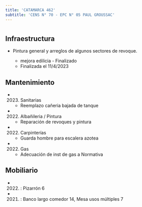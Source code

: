 ```yaml
---
title: 'CATAMARCA 462'
subtitle: 'CENS N° 70 - EPC N° 05 PAUL GROUSSAC'
---
```


#
## Infraestructura

* Pintura general y arreglos de algunos sectores de revoque. 
 
    + mejora edilicia - Finalizado 
    + Finalizada el 11/4/2023 






## Mantenimiento

*  (2023) Sanitarias 
    + Reemplazo cañeria bajada de tanque

*  (2022) Albañileria / Pintura 
    + Reparación de revoques y pintura

*  (2022) Carpinterías 
    + Guarda hombre para escalera azotea

*  (2022) Gas 
    + Adecuación de inst de gas a Normativa





## Mobiliario

*  (2022) : Pizarrón 6 

*  (2021) : Banco largo comedor 14, Mesa usos múltiples 7 



